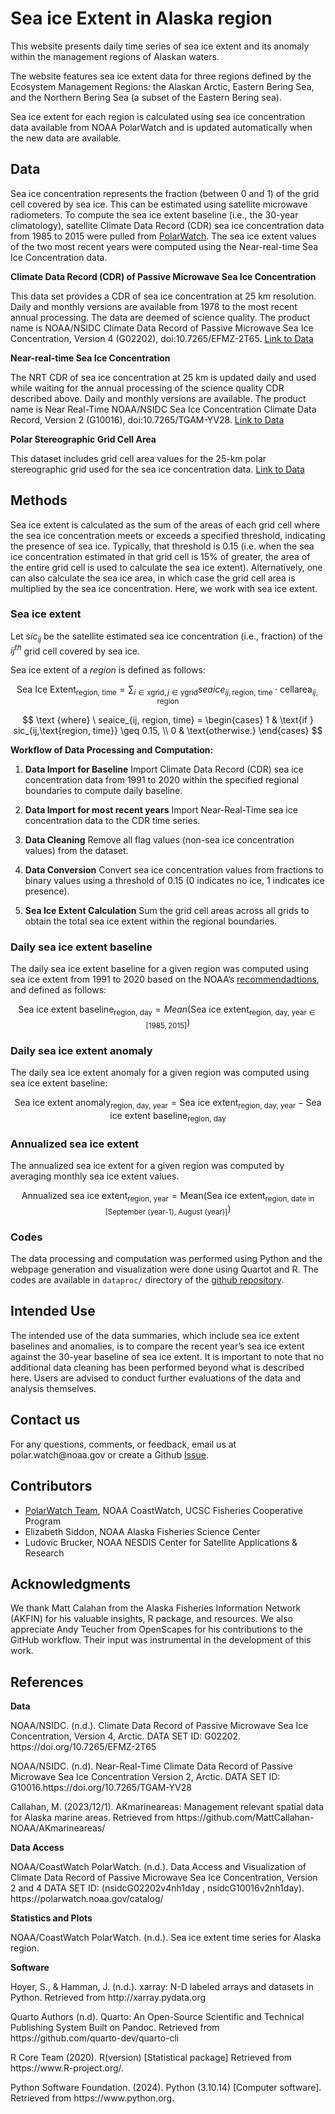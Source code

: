 # Sea ice Extent in Alaska region

This website presents daily time series of sea ice extent and its anomaly within the management regions of Alaskan waters.

The website features sea ice extent data for three regions defined by the Ecosystem Management Regions: the Alaskan Arctic, Eastern Bering Sea, and the Northern Bering Sea (a subset of the Eastern Bering sea).

Sea ice extent for each region is calculated using sea ice concentration data available from NOAA PolarWatch and is updated automatically when the new data are available.

## Data

Sea ice concentration represents the fraction (between 0 and 1) of the grid cell covered by sea ice. This can be estimated using satellite microwave radiometers. To compute the sea ice extent baseline (i.e., the 30-year climatology), satellite Climate Data Record (CDR) sea ice concentration data from 1985 to 2015 were pulled from [PolarWatch](https://polarwatch.noaa.gov/catalog/ice-sq-nh-nsidc-cdr-v4/preview/?dataset=monthly&var=cdr_seaice_conc_monthly&time_min=2023-12-01T00:00:00Z&time_max=2023-12-01T00:00:00Z&proj=epsg3413&colorBar=KT_ice,,,0,1,). The sea ice extent values of the two most recent years were computed using the Near-real-time Sea Ice Concentration data.  

__Climate Data Record (CDR) of Passive Microwave Sea Ice Concentration__

This data set provides a CDR of sea ice concentration at 25 km resolution. Daily and monthly versions are available from 1978 to the most recent annual processing. The data are deemed of science quality. The product name is NOAA/NSIDC Climate Data Record of Passive Microwave Sea Ice Concentration, Version 4 (G02202), doi:10.7265/EFMZ-2T65.
[Link to Data](https://polarwatch.noaa.gov/catalog/ice-sq-nh-nsidc-cdr-v4/preview/?dataset=monthly&var=cdr_seaice_conc_monthly&time_min=2023-12-01T00:00:00Z&time_max=2023-12-01T00:00:00Z&proj=epsg3413&colorBar=KT_ice,,,0,1,)


__Near-real-time Sea Ice Concentration__

The NRT CDR of sea ice concentration at 25 km is updated daily and used while waiting for the annual processing of the science quality CDR described above. Daily and monthly versions are available. The product name is Near Real-Time NOAA/NSIDC Sea Ice Concentration Climate Data Record, Version 2 (G10016), doi:10.7265/TGAM-YV28.
[Link to Data](https://polarwatch.noaa.gov/catalog/ice-nrt-nh-nsidc-cdr-v2/preview/?dataset=monthly&var=cdr_seaice_conc_monthly&time_min=2024-09-01T00:00:00Z&time_max=2024-09-01T00:00:00Z&proj=epsg3413&colorBar=KT_ice,,,0,1,)

__Polar Stereographic Grid Cell Area__

This dataset includes grid cell area values for the 25-km polar stereographic grid used for the sea ice concentration data.
[Link to Data](https://polarwatch.noaa.gov/erddap/griddap/pstere_gridcell_N25k.html)

## Methods

Sea ice extent is calculated as the sum of the areas of each grid cell where the sea ice concentration meets or exceeds a specified threshold, indicating the presence of sea ice. Typically, that threshold is 0.15 (i.e. when the sea ice concentration estimated in that grid cell is 15% of greater, the area of the entire grid cell is used to calculate the sea ice extent). Alternatively, one can also calculate the sea ice area, in which case the grid cell area is multiplied by the sea ice concentration. Here, we work with sea ice extent.

### Sea ice extent

Let $sic_{ij}$ be the satellite estimated sea ice concentration (i.e., fraction) of the $ij^{th}$ grid cell covered by sea ice.

Sea ice extent of a ${region}$ is defined as follows:

$$
\text{Sea Ice Extent}_{\text{region, time}} = \sum_{i \in \text{xgrid}, j \in \text{ygrid}} seaice_{ij,\text{region, time}} \cdot \text{cellarea}_{ij, \text{region}}
$$

$$ 
\text {where} 
\ seaice_{ij, region, time} =
\begin{cases} 
1 & \text{if } sic_{ij,\text{region, time}} \geq 0.15, \\
0 & \text{otherwise.}
\end{cases}
$$

__Workflow of Data Processing and Computation:__

1.  __Data Import for Baseline__ Import Climate Data Record (CDR) sea ice concentration data from 1991 to 2020 within the specified regional boundaries to compute daily baseline. 

2. __Data Import for most recent years__ Import Near-Real-Time sea ice concentration data to the CDR time series.

3. __Data Cleaning__ Remove all flag values (non-sea ice concentration values) from the dataset.

4. __Data Conversion__ Convert sea ice concentration values from fractions to binary values using a threshold of 0.15 (0 indicates no ice, 1 indicates ice presence).

4. __Sea Ice Extent Calculation__ Sum the grid cell areas across all grids to obtain the total sea ice extent within the regional boundaries.


### Daily sea ice extent baseline

The daily sea ice extent baseline for a given region was computed using sea ice extent from 1991 to 2020 based on the NOAA's [recommendadtions](https://www.noaa.gov/explainers/understanding-climate-normals), and defined as follows:

$$
\text{Sea ice extent baseline}_{\text{region, day}} = Mean (\text{Sea ice extent}_{\text{region, day, year} \in [1985, 2015]})
$$ 

### Daily sea ice extent anomaly

The daily sea ice extent anomaly for a given region was computed using sea ice extent baseline:

$$
\text{Sea ice extent anomaly}_{\text{region, day, year}} = \text{Sea ice extent}_{\text{region, day, year}} - \text{Sea ice extent baseline}_{\text{region, day}} 
$$ 

### Annualized sea ice extent

The annualized sea ice extent for a given region was computed by averaging monthly sea ice extent values. 


$$
\text{Annualized sea ice extent}_{\text{region, year}} = \text{Mean} \left( \text{Sea ice extent}_{\text{region, date in [September (year-1), August (year)]}} \right)
$$


### Codes

The data processing and computation was performed using Python and the webpage generation and visualization were done using Quartot and R. 
The codes are available in `dataproc/` directory of the [github repository](https://github.com/polarwatch/alaska-seaice).


## Intended Use

The intended use of the data summaries, which include sea ice extent baselines and anomalies, is to compare the recent year's sea ice extent against the 30-year baseline of sea ice extent. It is important to note that no additional data cleaning has been performed beyond what is described here. Users are advised to conduct further evaluations of the data and analysis themselves.

## Contact us

For any questions, comments, or feedback, email us at polar.watch@noaa.gov or create a Github [Issue](https://github.com/polarwatch/alaska-seaice/issues/new).

## Contributors

* [PolarWatch Team](https://polarwatch.noaa.gov/about/contact/), NOAA CoastWatch, UCSC Fisheries Cooperative Program
* Elizabeth Siddon, NOAA Alaska Fisheries Science Center
* Ludovic Brucker, NOAA NESDIS Center for Satellite Applications & Research

## Acknowledgments
We thank Matt Calahan from the Alaska Fisheries Information Network (AKFIN) for his valuable insights, R package, and resources. We also appreciate Andy Teucher from OpenScapes for his contributions to the GitHub workflow. Their input was instrumental in the development of this work.

## References

**Data**

NOAA/NSIDC. (n.d.). Climate Data Record of Passive Microwave Sea Ice Concentration, Version 4, Arctic. DATA SET ID: G02202. https://doi.org/10.7265/EFMZ-2T65

NOAA/NSIDC. (n.d). Near-Real-Time Climate Data Record of Passive Microwave Sea Ice Concentration  Version 2, Arctic. DATA SET ID: G10016.https://doi.org/10.7265/TGAM-YV28

Callahan, M. (2023/12/1). AKmarineareas: Management relevant spatial data for Alaska marine areas. Retrieved from https://github.com/MattCallahan-NOAA/AKmarineareas/

**Data Access**

NOAA/CoastWatch PolarWatch. (n.d.). Data Access and Visualization of Climate Data Record of Passive Microwave Sea Ice Concentration, Version 2 and 4 DATA SET ID: (nsidcG02202v4nh1day
, nsidcG10016v2nh1day).  https://polarwatch.noaa.gov/catalog/

**Statistics and Plots**

NOAA/CoastWatch PolarWatch. (n.d.). Sea ice extent time series for Alaska region. 

**Software**

Hoyer, S., & Hamman, J. (n.d.). xarray: N-D labeled arrays and datasets in Python. Retrieved from http://xarray.pydata.org

Quarto Authors (n.d). Quarto: An Open-Source Scientific and Technical Publishing System Built on Pandoc. Retrieved from https://github.com/quarto-dev/quarto-cli

R Core Team (2020). R(version) [Statistical package] Retrieved from https://www.R-project.org/. 

Python Software Foundation. (2024). Python (3.10.14) [Computer software]. Retrieved from https://www.python.org.

